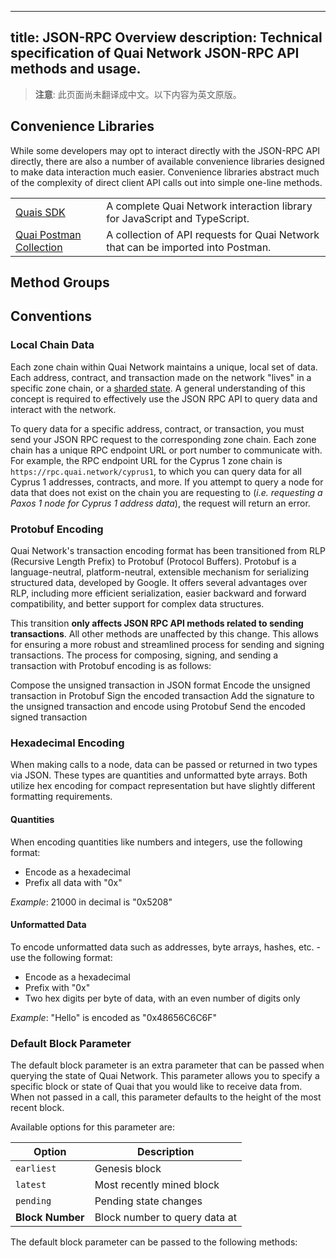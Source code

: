 <!-- AUTO-GENERATED-CONTENT:START (ENGLISH-COPY) -->
---
title: JSON-RPC Overview
description: Technical specification of Quai Network JSON-RPC API methods and usage.
---

> **注意**: 此页面尚未翻译成中文。以下内容为英文原版。

## Convenience Libraries

While some developers may opt to interact directly with the JSON-RPC API directly, there are also a number of available convenience libraries designed to make data interaction much easier. Convenience libraries abstract much of the complexity of direct client API calls out into simple one-line methods.

|                                                 |                                                                                  |
| ----------------------------------------------- | -------------------------------------------------------------------------------- |
| [Quais SDK](/cn/sdk/introduction)                  | A complete Quai Network interaction library for JavaScript and TypeScript.       |
| [Quai Postman Collection](/cn/build/apis/postman/) | A collection of API requests for Quai Network that can be imported into Postman. |

## Method Groups

<CardGroup cols={4}>
	<Card
		title='Addresses'
		href='/build/playground/addresses'
		icon='address-card'
	/>
	<Card
		title='Blocks'
		href='/build/playground/blocks'
		icon='cube'
	/>
	<Card
		title='Transactions'
		href='/build/playground/transactions'
		icon='right-left'
	/>
	<Card
		title='Conversions'
		href='/build/playground/conversion'
		icon='right-left'
	/>
	<Card
		title='Gas and Fees'
		href='/build/playground/gas-and-fee'
		icon='gas-pump'
	/>
	<Card
		title='Transaction Pool'
		href='/build/playground/txpool'
		icon='line-columns'
	/>
	<Card
		title='debug'
		href='/build/playground/debug'
		icon='bug'
	/>
	<Card
		title='Network'
		href='/build/playground/net'
		icon='wifi'
	/>
	<Card
		title='Other'
		href='/build/playground/other'
		icon='screwdriver-wrench'
	/>
</CardGroup>

## Conventions

### Local Chain Data

Each zone chain within Quai Network maintains a unique, local set of data. Each address, contract, and transaction made on the network "lives" in a specific zone chain, or a [sharded state](/cn/learn/advanced-introduction/hierarchical-structure/sharding). A general understanding of this concept is required to effectively use the JSON RPC API to query data and interact with the network.

To query data for a specific address, contract, or transaction, you must send your JSON RPC request to the corresponding zone chain. Each zone chain has a unique RPC endpoint URL or port number to communicate with. For example, the RPC endpoint URL for the Cyprus 1 zone chain is `https://rpc.quai.network/cyprus1`, to which you can query data for all Cyprus 1 addresses, contracts, and more. If you attempt to query a node for data that does not exist on the chain you are requesting to (_i.e. requesting a Paxos 1 node for Cyprus 1 address data_), the request will return an error.

### Protobuf Encoding

Quai Network's transaction encoding format has been transitioned from RLP (Recursive Length Prefix) to Protobuf (Protocol Buffers). Protobuf is a language-neutral, platform-neutral, extensible mechanism for serializing structured data, developed by Google. It offers several advantages over RLP, including more efficient serialization, easier backward and forward compatibility, and better support for complex data structures.

This transition **only affects JSON RPC API methods related to sending transactions**. All other methods are unaffected by this change. This allows for ensuring a more robust and streamlined process for sending and signing transactions. The process for composing, signing, and sending a transaction with Protobuf encoding is as follows:

<Steps>
	<Step title='Compose Transaction'>Compose the unsigned transaction in JSON format</Step>
	<Step title='Encode Unsigned Transaction'>Encode the unsigned transaction in Protobuf</Step>
	<Step title='Sign Transaction'>Sign the encoded transaction</Step>
	<Step title='Encode Signed Transaction'>Add the signature to the unsigned transaction and encode using Protobuf</Step>
	<Step title='Send Transaction'>Send the encoded signed transaction</Step>
</Steps>

### Hexadecimal Encoding

When making calls to a node, data can be passed or returned in two types via JSON. These types are quantities and unformatted byte arrays. Both utilize hex encoding for compact representation but have slightly different formatting requirements.

#### Quantities

When encoding quantities like numbers and integers, use the following format:

- Encode as a hexadecimal
- Prefix all data with "0x"

<Note>_Example_: 21000 in decimal is "0x5208"</Note>

#### Unformatted Data

To encode unformatted data such as addresses, byte arrays, hashes, etc. - use the following format:

- Encode as a hexadecimal
- Prefix with "0x"
- Two hex digits per byte of data, with an even number of digits only

<Note>_Example_: "Hello" is encoded as "0x48656C6C6F"</Note>

### Default Block Parameter

The default block parameter is an extra parameter that can be passed when querying the state of Quai Network. This parameter allows you to specify a specific block or state of Quai that you would like to receive data from. When not passed in a call, this parameter defaults to the height of the most recent block.

Available options for this parameter are:

| Option           | Description                   |
| ---------------- | ----------------------------- |
| `earliest`       | Genesis block                 |
| `latest`         | Most recently mined block     |
| `pending`        | Pending state changes         |
| **Block Number** | Block number to query data at |

The default block parameter can be passed to the following methods:

<CardGroup cols={3}>
	<Card
		title='getBalance'
		href='/build/playground/other/getBalance'
	/>
	<Card
		title='getProof'
		href='/build/playground/other/getProof'
	/>
	<Card
		title='getCode'
		href='/build/playground/other/getCode'
	/>
	<Card
		title='getStorageAt'
		href='/build/playground/other/getStorageAt'
	/>
	<Card
		title='call'
		href='/build/playground/other/call'
	/>
	<Card
		title='estimateGas'
		href='/build/playground/gas-and-fee/estimateGas'
	/>
	<Card
		title='getTransactionCount'
		href='/build/playground/transactions/getTransactionCount'
	/>
</CardGroup>
